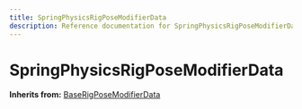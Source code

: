 ```yaml
---
title: SpringPhysicsRigPoseModifierData
description: Reference documentation for SpringPhysicsRigPoseModifierData meta class
---
```



# SpringPhysicsRigPoseModifierData

**Inherits from:** [BaseRigPoseModifierData](/classes/baserigposemodifierdata)

<ClassDetails file="/db/classes/SpringPhysicsRigPoseModifierData.5ec61947a504.json" />
